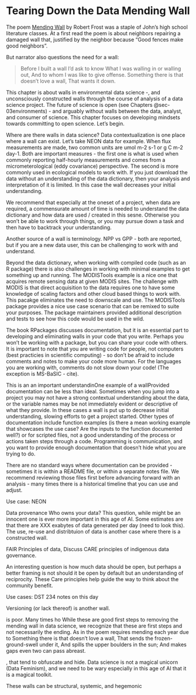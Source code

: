 # Tearing Down the Data Mending Wall {#sec-09data-mending}


The poem [Mending Wall](https://poets.org/poem/mending-wall) by Robert Frost was a staple of John’s high school literature classes.  At a first read the poem is about neighbors repairing a damaged wall that, justified by the neighbor because  “Good fences make good neighbors”.

But narrator also questions the need for a wall:

> Before I built a wall I’d ask to know
What I was walling in or walling out,
And to whom I was like to give offense.
Something there is that doesn't love a wall,
That wants it down.

This chapter is about walls in environmental data science -, and unconsciously constructed walls through the course of analysis of a data science project. The future of science is open (see Chapters @sec-03environments) - and arguably without walls between the data, analyst, and consumer of science. This chapter focuses on developing mindsets towards committing to open science. Let's begin.

Where are there walls in data science?
Data contextualization is one place where a wall can exist.  Let's take NEON data for example.  When flux measurements are made, two common units are umol m-2 s-1 or g C m-2 day-1.  Both are important measures - the first one is what is used when commonly reporting half-hourly measurements and comes from a micrometerological (eddy covariance) perspective.  The second is more commonly used in ecological models to work with.  If you just download the data without an understanding of the data dictionary, then your analysis and interpretation of it is limited.  In this case the wall decreases your initial understanding.

We recommend that especially at the oneset of a project, when data are required, a commensurate amount of time is needed to understand the data dictionary and how data are used / created in this sesne.  Otherwise you won't be able to work through things, or you may pursue down a task and then have to backtrack your understanding.

Another source of a wall is terminology.  NPP vs GPP - both are reported, but if you are a new data user, this can be challenging to work with and understand.

Beyond the data dictionary, when working with compiled code (such as an R package) there is also challenges in working with minimal examples to get something up and running.  The MODISTools example is a nice one that acquires remote sensing data at given MODIS sites.  The challenge with MODIS is that direct acquisition to the data requires one to have some knowledge of scaling factors and other cloud based things to work with.  This pacakge eliminates the need to downscale and use.  The MODISTools package provides a nice use case scenario that can be remixed to suite your purposes.  The package maintainers provided additional description and tests to see how this code would be used in the wild.

The book RPackages discusses documentation, but it is an essential part to developing and eliminating walls in your code that you write.  Perhaps you won't be working with a package, but you can share your code with others.  It is important to note that you are writing code for people, not computers (best practicies in scientific computing) - so don't be afraid to include comments and notes to make your code more human.  For the languages you are working with, comments do not slow down your code!  (The exception is MS-BaSIC - cite).  

This is an an important understandinOne example of a wallProvided documentation can be less than ideal.  Sometimes when you jump into a project you may not have a strong contextual understanding about the data, or the variable names may be not immediately evident or descriptive of what they provide.  In these cases a wall is put up to decrease initial understanding, slowing efforts to get a project started.  Other types of documentation include function examples (is there a mean working example that showcases the use case? Are the inputs to the function documented well?) or for scripted files, not a good understanding of the process or actions taken steps through a code.  Programming is communication, and you want to provide enough documentation that doesn’t hide what you are trying to do.

There are no standard ways where documentation can be provided - sometimes it is within a README file, or within a separate notes file.  We recommend reviewing those files first before advancing forward with an analysis - many times there is a historical timeline that you can use and adjust.

Use case: NEON

Data provenance
Who owns your data? This question, while might be an innocent one is ever more important in this age of AI. Some estimates are that there are XXX exabytes of data generated per day (need to look this).  The use, re-use and distribtuion of data is another case where there is a constructed wall.

FAIR Principles of data, 
Discuss CARE principles of indigenous data governance.

An interesting question is how much data should be open, but perhaps a better framing is not should it be open by default but an understanding of reciprocity.  These Care principles help guide the way to think about the community benefit.

Use cases: DST 234 notes on this day

Versioning (or lack thereof) is another wall.

 is poor. Many times ho
While these are good first steps to removing the mending wall in data science, we recognize that these are first steps and not necessarily the ending.  As in the poem requires mending each year due to 
Something there is that doesn’t love a wall,
That sends the frozen-ground-swell under it,
And spills the upper boulders in the sun;
And makes gaps even two can pass abreast.

,  that tend to obfuscate and hide.  Data science is not a magical unicorn (Data Feminism), and we need to be wary especially in this age of AI that it is a magical toolkit.

These walls can be structural, systemic, and hegemonic
